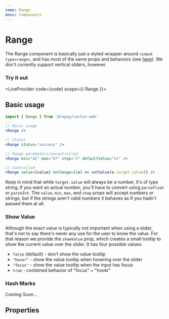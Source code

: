 ```yaml
---
name: Range
menu: Components
---
```



# Range

The Range component is basically just a styled wrapper around `<input type=range>`,
and has most of the same props and behaviors (see [here](https://developer.mozilla.org/en-US/docs/Web/HTML/Element/input/range)).
We don't currently support vertical sliders, however.

### Try it out


<LiveProvider code={code} scope={{ Range }}>
  <LiveEditor style={livePreviewStyle} />
  <LiveError />
  <LivePreview />
</LiveProvider>

## Basic usage

```jsx
import { Range } from '@repay/cactus-web'
...
// Basic usage
<Range />

// Status
<Range status="success" />

// Range parameters/uncontrolled
<Range min="42" max="57" step="3" defaultValue="51" />

// Controlled
<Range value={value} onChange={(e) => setValue(e.target.value)} />
```

Keep in mind that while `target.value` will always be a number, it's of _type_ string;
if you want an actual number, you'll have to convert using `parseFloat` or `parseInt`.
The `value`, `min`, `max`, and `step` props will accept numbers _or_ strings,
but if the strings aren't valid numbers it behaves as if you hadn't passed them at all.

### Show Value

Although the exact value is typically not important when using a slider,
that's not to say there's never any use for the user to know the value.
For that reason we provide the `showValue` prop, which creates a small tooltip
to show the current value over the slider. It has four possible values:
- `false` (default) - don't show the value tooltip
- `"hover"` - show the value tooltip when hovering over the slider
- `"focus"` - show the value tooltip when the input has focus
- `true` - combined behavior of "focus" + "hover"

### Hash Marks

Coming Soon...

## Properties

<PropsTable of={Range} />
